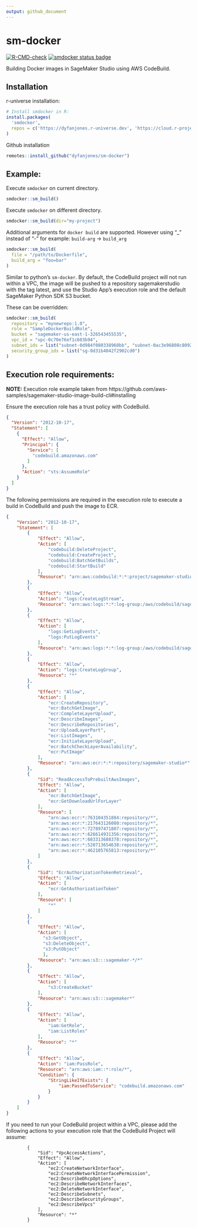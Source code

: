 ```yaml
---
output: github_document
---
```


<!-- README.md is generated from README.Rmd. Please edit that file -->
# sm-docker

<!-- badges: start -->
[![R-CMD-check](https://github.com/DyfanJones/sm-docker/actions/workflows/R-CMD-check.yaml/badge.svg)](https://github.com/DyfanJones/sm-docker/actions/workflows/R-CMD-check.yaml)
[![smdocker status badge](https://dyfanjones.r-universe.dev/badges/smdocker)](https://dyfanjones.r-universe.dev)
<!-- badges: end -->

Building Docker images in SageMaker Studio using AWS CodeBuild.

## Installation

r-universe installation:
```r
# Install smdocker in R:
install.packages(
  'smdocker',
  repos = c('https://dyfanjones.r-universe.dev', 'https://cloud.r-project.org')
)
```

Github installation

```r
remotes::install_github("dyfanjones/sm-docker")
```

## Example:

Execute `smdocker` on current directory.

```r
smdocker::sm_build()
```

Execute `smdocker` on different directory.

```r
smdocker::sm_build(dir="my-project")
```

Additional arguments for `docker build` are supported. However 
using "_" instead of "-" for example: `build-arg` -> `build_arg`

```r
smdocker::sm_build(
  file = "/path/to/Dockerfile",
  build_arg = "foo=bar"
)
```

Similar to python's `sm-docker`. By default, the CodeBuild project will not run within a VPC, the image will be pushed to a repository sagemakerstudio with the tag latest, and use the Studio App's execution role and the default SageMaker Python SDK S3 bucket.

These can be overridden:

```r
smdocker::sm_build(
  repository = "mynewrepo:1.0",
  role = "SampleDockerBuildRole",
  bucket = "sagemaker-us-east-1-326543455535",
  vpc_id = "vpc-0c70e76ef1c603b94",
  subnet_ids = list("subnet-0d984f080338960bb", "subnet-0ac3e96808c8092f2"),
  security_group_ids = list("sg-0d31b4042f2902cd0")
)
```

## Execution role requirements:

**NOTE:** Execution role example taken from https://github.com/aws-samples/sagemaker-studio-image-build-cli#installing

Ensure the execution role has a trust policy with CodeBuild.

```json
{
  "Version": "2012-10-17",
  "Statement": [
    {
      "Effect": "Allow",
      "Principal": {
        "Service": [
          "codebuild.amazonaws.com"
        ]
      },
      "Action": "sts:AssumeRole"
    }
  ]
}
```

The following permissions are required in the execution role to execute a build in CodeBuild and push the image to ECR.

```json
{
    "Version": "2012-10-17",
    "Statement": [
        {
            "Effect": "Allow",
            "Action": [
                "codebuild:DeleteProject",
                "codebuild:CreateProject",
                "codebuild:BatchGetBuilds",
                "codebuild:StartBuild"
            ],
            "Resource": "arn:aws:codebuild:*:*:project/sagemaker-studio*"
        },
        {
            "Effect": "Allow",
            "Action": "logs:CreateLogStream",
            "Resource": "arn:aws:logs:*:*:log-group:/aws/codebuild/sagemaker-studio*"
        },
        {
            "Effect": "Allow",
            "Action": [
                "logs:GetLogEvents",
                "logs:PutLogEvents"
            ],
            "Resource": "arn:aws:logs:*:*:log-group:/aws/codebuild/sagemaker-studio*:log-stream:*"
        },
        {
            "Effect": "Allow",
            "Action": "logs:CreateLogGroup",
            "Resource": "*"
        },
        {
            "Effect": "Allow",
            "Action": [
                "ecr:CreateRepository",
                "ecr:BatchGetImage",
                "ecr:CompleteLayerUpload",
                "ecr:DescribeImages",
                "ecr:DescribeRepositories",
                "ecr:UploadLayerPart",
                "ecr:ListImages",
                "ecr:InitiateLayerUpload", 
                "ecr:BatchCheckLayerAvailability",
                "ecr:PutImage"
            ],
            "Resource": "arn:aws:ecr:*:*:repository/sagemaker-studio*"
        },
        {
            "Sid": "ReadAccessToPrebuiltAwsImages",
            "Effect": "Allow",
            "Action": [
                "ecr:BatchGetImage",
                "ecr:GetDownloadUrlForLayer"
            ],
            "Resource": [
                "arn:aws:ecr:*:763104351884:repository/*",
                "arn:aws:ecr:*:217643126080:repository/*",
                "arn:aws:ecr:*:727897471807:repository/*",
                "arn:aws:ecr:*:626614931356:repository/*",
                "arn:aws:ecr:*:683313688378:repository/*",
                "arn:aws:ecr:*:520713654638:repository/*",
                "arn:aws:ecr:*:462105765813:repository/*"
            ]
        },
        {
            "Sid": "EcrAuthorizationTokenRetrieval",
            "Effect": "Allow",
            "Action": [
                "ecr:GetAuthorizationToken"
            ],
            "Resource": [
                "*"
            ]
        },
        {
            "Effect": "Allow",
            "Action": [
              "s3:GetObject",
              "s3:DeleteObject",
              "s3:PutObject"
              ],
            "Resource": "arn:aws:s3:::sagemaker-*/*"
        },
        {
            "Effect": "Allow",
            "Action": [
                "s3:CreateBucket"
            ],
            "Resource": "arn:aws:s3:::sagemaker*"
        },
        {
            "Effect": "Allow",
            "Action": [
                "iam:GetRole",
                "iam:ListRoles"
            ],
            "Resource": "*"
        },
        {
            "Effect": "Allow",
            "Action": "iam:PassRole",
            "Resource": "arn:aws:iam::*:role/*",
            "Condition": {
                "StringLikeIfExists": {
                    "iam:PassedToService": "codebuild.amazonaws.com"
                }
            }
        }
    ]
}
```

If you need to run your CodeBuild project within a VPC, please add the following actions to your execution role that the CodeBuild Project will assume:

```
        {
            "Sid": "VpcAccessActions",
            "Effect": "Allow",
            "Action": [
                "ec2:CreateNetworkInterface",
                "ec2:CreateNetworkInterfacePermission",
                "ec2:DescribeDhcpOptions",
                "ec2:DescribeNetworkInterfaces",
                "ec2:DeleteNetworkInterface",
                "ec2:DescribeSubnets",
                "ec2:DescribeSecurityGroups",
                "ec2:DescribeVpcs"
            ],
            "Resource": "*"
        }
```
